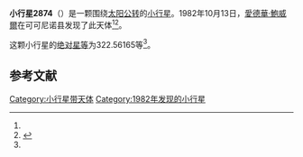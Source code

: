 {{Infobox planet
| bgcolour = #FFFFC0
| name = 2874 Jim Young
| symbol = 
| image = 
| caption = 
| discovery = yes
| discovery_ref = 
| discoverer = [[愛德華·鮑威爾|愛德華·鮑威爾]]
| discovery_site = [[可可尼诺县|可可尼诺县]] 
| discovered = 1982年10月13日
| designations = yes
| mp_name = 
| named_after = 
| alt_names = 1982 TH/ 1962 WE / 1965 SD / 1972 TD2 / 1972 XF
| mp_category = [[主带小行星|主带小行星]]
| orbit_ref = <ref name="a">[http://ssd.jpl.nasa.gov/sbdb.cgi?sstr=2874 2874 Jim Young] {{Wayback|url=http://ssd.jpl.nasa.gov/sbdb.cgi?sstr=2874 |date=20200820024143 }}，小行星數據庫瀏覽器（JPL Small-Body Database Browser）－[[美国国家航空航天局|美国国家航空航天局]]喷气推进实验室</ref>
| epoch = 2456400.5 (2013年4月18日更新)
| aphelion = {{convert|2.5457875|AU|km|3|abbr=on|lk=out}}
| perihelion = {{convert|1.9440719|AU|km|3|abbr=on}}
| semimajor = {{convert|2.2449297|AU|km|3|abbr=on}}
| eccentricity = 0.1340166
| period = 1228.577491 [[日|日]]<br />3.36[[儒略年|儒略年]]
| avg_speed = 
| inclination = 4.89242
| asc_node = 79.21645
| mean_anomaly = 
| arg_peri = 322.56165
| satellites = 
| physical_characteristics = yes
| dimensions = 
| mass = 
| density = 
| surface_grav = 
| escape_velocity = 
| sidereal_day = 
| axial_tilt = 
| pole_ecliptic_lat = 
| pole_ecliptic_lon = 
| albedo = 
| temperatures= 
| temp_name1 = 
| mean_temp_1 = 
| max_temp_1 = 
| temp_name2 = 
| max_temp_2 = 
| spectral_type = 
| abs_magnitude = 322.56165
}}

'''小行星2874'''（{{lang-en|2874 Jim Young}}）是一颗围绕[[太阳|太阳]][[公转|公转]]的[[小行星|小行星]]。1982年10月13日，[[愛德華·鮑威爾|愛德華·鮑威爾]]在可可尼诺县发现了此天体<ref name="a" /><ref>{{cite news|title=小行星列表|url=http://cfa-www.harvard.edu/iau/lists/NumberedMPs.txt|accessdate=2013-07-08|newspaper=哈佛大学|archive-date=2008-05-17|archive-url=https://web.archive.org/web/20080517010638/http://cfa-www.harvard.edu/iau/lists/NumberedMPs.txt|dead-url=no}}</ref>。

这颗小行星的[[绝对星等|绝对星等]]为322.56165等<ref name="a" />。

==参考文献==
{{reflist}}
{{Minor Planet Number|[[小行星2873|小行星2873]]|[[小行星2875|小行星2875]]}}

{{小天体}}

[[Category:小行星带天体|Category:小行星带天体]]
[[Category:1982年发现的小行星|Category:1982年发现的小行星]]

{{asteroid-stub}}